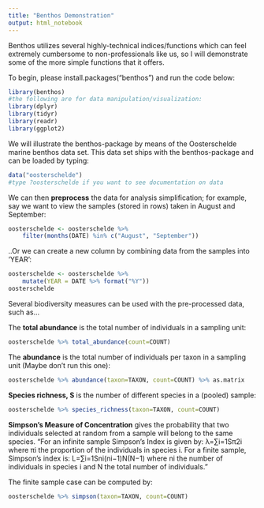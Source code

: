 ---
title: "Benthos Demonstration"
output: html_notebook
---

Benthos utilizes several highly-technical indices/functions which can feel extremely cumbersome to non-professionals like us, so I will demonstrate some of the more simple functions that it offers.

To begin, please install.packages("benthos") and run the code below:
```{r}
library(benthos)
#the following are for data manipulation/visualization:
library(dplyr)
library(tidyr)
library(readr)
library(ggplot2)
```

We will illustrate the benthos-package by means of the Oosterschelde marine benthos data set. This data set ships with the benthos-package and can be loaded by typing:
```{r}
data("oosterschelde")
#type ?oosterschelde if you want to see documentation on data
```
 
 
 
 We can then **preprocess** the data for analysis simplification; for example, say we want to view the samples (stored in rows) taken in August and September:
```{r}
oosterschelde <- oosterschelde %>%
    filter(months(DATE) %in% c("August", "September"))
```

..Or we can create a new column by combining data from the samples into 'YEAR':
```{r}
oosterschelde <- oosterschelde %>%
    mutate(YEAR = DATE %>% format("%Y"))
oosterschelde
```


Several biodiversity measures can be used with the pre-processed data, such as...


The **total abundance** is the total number of individuals in a sampling unit:
```{r}
oosterschelde %>% total_abundance(count=COUNT)
```

The **abundance** is the total number of individuals per taxon in a sampling unit (Maybe don't run this one):
```{r}
oosterschelde %>% abundance(taxon=TAXON, count=COUNT) %>% as.matrix
```


**Species richness, S** is the number of different species in a (pooled) sample:
```{r}
oosterschelde %>% species_richness(taxon=TAXON, count=COUNT)
```


**Simpson’s Measure of Concentration** gives the probability that two individuals selected at random from a sample will belong to the same species. "For an infinite sample Simpson’s Index is given by:
λ=∑i=1Sπ2i
where πi the proportion of the individuals in species i. For a finite sample, Simpson’s index is:
L=∑i=1Sni(ni−1)N(N−1)
where ni the number of individuals in species i and N the total number of individuals."

The finite sample case can be computed by:
```{r}
oosterschelde %>% simpson(taxon=TAXON, count=COUNT)
```
